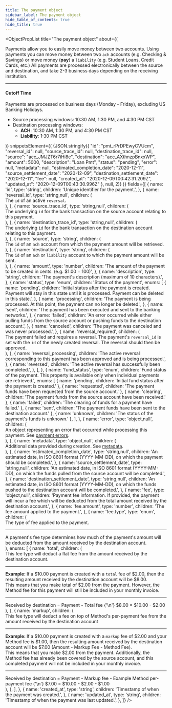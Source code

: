 ```yaml
---
title: The payment object
sidebar_label: The payment object
hide_table_of_contents: true
hide_title: true
---
```



<ObjectPropList
  title="The payment object"
  about={(
    <div>
      Payments allow you to easily move money between two accounts. Using payments
      you can move money between two <code>ach</code> accounts (e.g. Checking & Savings) or
      move money (<strong>pay</strong>) a <code>liability</code> (e.g. Student Loans, Credit Cards, etc.)
      All payments are processed electronically between the source and destination, and
      take 2-3 business days depending on the receiving institution.
      <hr className="dotted-divider"/>
      <h4>Cutoff Time</h4>
      Payments are processed on business days (Monday - Friday), excluding US Banking Holidays.
      <ul>
        <li>Source processing windows: 10:30 AM, 1:30 PM, and 4:30 PM CST</li>
        <li>
          Destination processing windows:
          <ul>
            <li><strong>ACH</strong>: 10:30 AM, 1:30 PM, and 4:30 PM CST</li>
            <li><strong>Liability</strong>: 1:30 PM CST</li>
          </ul>
        </li>
      </ul>
    </div>
  )}
  snippetsElement={(
    <CodeBlock
      className="language-json"
      title="THE PAYMENT OBJECT">
      {JSON.stringify({
        "id": "pmt_rPrDPEwyCVUcm",
        "reversal_id": null,
        "source_trace_id": null,
        "destination_trace_id": null,
        "source": "acc_JMJZT6r7iHi8e",
        "destination": "acc_AXthnzpBnxxWP",
        "amount": 5000,
        "description": "Loan Pmt",
        "status": "pending",
        "error": null,
        "metadata": null,
        "estimated_completion_date": "2020-12-11",
        "source_settlement_date": "2020-12-09",
        "destination_settlement_date": "2020-12-11",
        "fee": null,
        "created_at": "2020-12-09T00:42:31.209Z",
        "updated_at": "2020-12-09T00:43:30.996Z"
      }, null, 2)}
    </CodeBlock>
  )}
  fields={[
    {
      name: 'id',
      type: 'string',
      children: 'Unique identifier for the payment.',
    },
    {
      name: 'reversal_id',
      type: 'string,null',
      children: (
        <div>
          The <code>id</code> of an active <code>reversal</code>.
        </div>
      ),
    },
    {
      name: 'source_trace_id',
      type: 'string,null',
      children: (
        <div>
          The underlying <code>id</code> for the bank transaction on the source account relating to this payment.
        </div>
      ),
    },
    {
      name: 'destination_trace_id',
      type: 'string,null',
      children: (
        <div>
          The underlying <code>id</code> for the bank transaction on the destination account relating to this payment.
        </div>
      ),
    },
    {
      name: 'source',
      type: 'string',
      children: (
        <div>
          The <code>id</code> of an <code>ach</code> account from which the payment amount will be retrieved.
        </div>
      ),
    },
    {
      name: 'destination',
      type: 'string',
      children: (
        <div>
          The <code>id</code> of an <code>ach</code> or <code>liability</code> account to which the
          payment amount will be sent.
        </div>
      ),
    },
    {
      name: 'amount',
      type: 'number',
      children: 'The amount of the payment to be created in cents. (e.g. $1.00 = 100)',
    },
    {
      name: 'description',
      type: 'string',
      children: 'The payment\'s description (maximum of 10 characters).',
    },
    {
      name: 'status',
      type: 'enum',
      children: 'Status of the payment',
      enums: [
        {
          name: 'pending',
          children: 'Initial status after the payment is created. Payment will stay in this state until it is processed. Payment can be deleted in this state.',
        },
        {
          name: 'processing',
          children: 'The payment is being processed. At this point, the payment can no longer be deleted.',
        },
        {
          name: 'sent',
          children: 'The payment has been executed and sent to the banking networks.',
        },
        {
          name: 'failed',
          children: 'An error occurred while either pulling funds from the source account or pushing funds to the destination account.',
        },
        {
          name: 'canceled',
          children: 'The payment was canceled and was never processed.',
        },
        {
          name: 'reversal_required',
          children: (
            <div>
              The payment failed and requires a reversal. The payment's <code>reversal_id</code> is set
              with the <code>id</code> of the newly created reversal. The reversal should then be approved.
            </div>
          ),
        },
        {
          name: 'reversal_processing',
          children: 'The active reversal corresponding to this payment has been approved and is being processed.',
        },
        {
          name: 'reversed',
          children: 'The active reversal has successfully been completed.',
        },
      ],
    },
    {
      name: 'fund_status',
      type: 'enum',
      children: 'Fund status of the payment. This property is available only when individual payments are retrieved.',
      enums: [
        { name: 'pending', children: 'Initial fund status after the payment is created.' },
        { name: 'requested', children: 'The payment funds have been requested from the source account.' },
        { name: 'clearing', children: 'The payment funds from the source account have been received.' },
        { name: 'failed', children: 'The clearing of funds for a payment have failed.' },
        { name: 'sent', children: 'The payment funds have been sent to the destination account.' },
        { name: 'unknown', children: 'The status of the payment\'s funds is unknown.' },
      ],
    },
    {
      name: 'error',
      type: 'object,null',
      children: (
        <div>
          An object representing an error that occurred while processing this payment.
          See <a href="/api/errors/resource#payment-errors">payment errors</a>.
        </div>
      ),
    },
    {
      name: 'metadata',
      type: 'object,null',
      children: (
        <div>
          Additional data provided during creation.
          See <a href="/api/metadata">metadata</a>.
        </div>
      ),
    },
    {
      name: 'estimated_completion_date',
      type: 'string,null',
      children: 'An estimated date, in ISO 8601 format (YYYY-MM-DD), on which the payment should be completed.',
    },
    {
      name: 'source_settlement_date',
      type: 'string,null',
      children: 'An estimated date, in ISO 8601 format (YYYY-MM-DD), on which the funds pulled from the source account will be completed.',
    },
    {
      name: 'destination_settlement_date',
      type: 'string,null',
      children: 'An estimated date, in ISO 8601 format (YYYY-MM-DD), on which the funds pushed to the destination account will be completed.',
    },
    {
      name: 'fee',
      type: 'object,null',
      children: 'Payment fee information. If provided, the payment will incur a fee which will be deducted from the total amount received by the destination account.',
    },
    {
      name: 'fee.amount',
      type: 'number',
      children: 'The fee amount applied to the payment.',
    },
    {
      name: 'fee.type',
      type: 'enum',
      children: (
        <div>
          The type of fee applied to the payment.
          <hr className="dotted-divider" />
          A payment's fee type determines how much of the payment's amount will
          be deducted from the amount received by the destination account.
        </div>
      ),
      enums: [
        {
          name: 'total',
          children: (
            <div>
              This fee type will deduct a flat fee from the amount received by the destination account.
              <hr className="dotted-divider" />
              <strong>Example: </strong>
              If a $10.00 payment is created with a <code>total</code> fee of $2.00, then the resulting
              amount received by the destination account will be $8.00.
              <br/>
              This means that you make total of $2.00 from the payment. However, the
              Method fee for this payment will still be included in your monthly
              invoice.
              <hr className="dotted-divider" />
              <CodeBlock>
                Received by destination = Payment - Total fee
                {'\n'}
                $8.00                   = $10.00  - $2.00
              </CodeBlock>
            </div>
          ),
        },
        {
          name: 'markup',
          children: (
            <div>
              This fee type will deduct a fee on top of Method's per-payment fee from the
              amount received by the destination account
              <hr className="dotted-divider" />
              <strong>Example: </strong>
              If a $10.00 payment is created with a <code>markup</code> fee of $2.00
              and your Method fee is $1.00, then the resulting amount received by the
              destination account will be $7.00 (Amount - Markup Fee - Method Fee).
              <br/>
              This means that you make $2.00 from the payment. Additionally, the Method fee
              has already been covered by the source account, and this completed payment
              will not be included in your monthly invoice.
              <hr className="dotted-divider" />
              <CodeBlock>
                Received by destination = Payment - Markup fee - Example Method per-payment fee
                {'\n'}
                $7.00                   = $10.00  - $2.00      - $1.00
              </CodeBlock>
            </div>
          ),
        },
      ],
    },
    {
      name: 'created_at',
      type: 'string',
      children: 'Timestamp of when the payment was created.',
    },
    {
      name: 'updated_at',
      type: 'string',
      children: 'Timestamp of when the payment was last updated.',
    },
  ]}
/>
